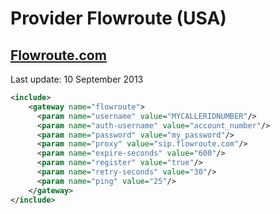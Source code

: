 
# Provider Flowroute (USA) 

 

## [Flowroute.com](http://Flowroute.com)

Last update: 10 September 2013

```xml
<include>
    <gateway name="flowroute">
      <param name="username" value="MYCALLERIDNUMBER"/>
      <param name="auth-username" value="account_number"/>
      <param name="password" value="my_password"/>
      <param name="proxy" value="sip.flowroute.com"/>
      <param name="expire-seconds" value="600"/>
      <param name="register" value="true"/>
      <param name="retry-seconds" value="30"/>
      <param name="ping" value="25"/>
    </gateway>
</include> 
```

  

